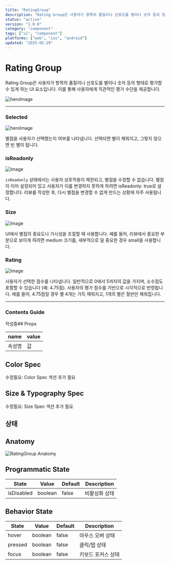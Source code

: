 ```yaml
---
title: "RatingGroup"
description: "Rating Group은 사용자가 항목의 품질이나 선호도를 별이나 숫자 등의 형태로 평가할 수 있게 하는 UI 요소입니다. 이를 통해 사용자에게 직관적인 평가 수단을 제공합니다."
status: "active"
version: "1.0.0"
category: "component"
tags: ["ui", "component"]
platforms: ["web", "ios", "android"]
updated: "2025-05-29"
---
```


# Rating Group 

Rating Group은 사용자가 항목의 품질이나 선호도를 별이나 숫자 등의 형태로 평가할 수 있게 하는 UI 요소입니다. 이를 통해 사용자에게 직관적인 평가 수단을 제공합니다.

![heroImage](https://img.29cm.co.kr/next-edition/2024/08/27/76cafe350bb140bc8c465daf222cfd4e_20240827231650.jpg)

---

### Selected

![heroImage](https://img.29cm.co.kr/next-edition/2024/08/28/47d6a1cd7b494c30b1ba8d17bae78082_20240828114313.gif)

별점을 사용자가 선택했는지 여부를 나타냅니다. 선택되면 별이 채워지고, 그렇지 않으면 빈 별이 됩니다. 

### isReadonly

![Image](https://img.29cm.co.kr/next-edition/2024/08/28/c69251ac7d4247a9a46c85f969078af1_20240828114824.jpg)

 `isReadonly` 상태에서는 사용자 상호작용이 제한되고, 별점을 수정할 수 없습니다. 
 별점이 이미 설정되어 있고 사용자가 이를 변경하지 못하게 하려면 isReadonly: true로 설정합니다. 리뷰를 작성한 후, 다시 별점을 변경할 수 없게 만드는 상황에 자주 사용됩니다.

### Size

![Image](https://img.29cm.co.kr/next-edition/2024/08/28/10919b1466f54d2db394466bdbd691d0_20240828133909.jpg)

UI에서 별점의 중요도나 가시성을 조절할 때 사용합니다. 
예를 들어, 리뷰에서 중요한 부분으로 보이게 하려면 medium 크기를, 세부적으로 덜 중요한 경우 small을 사용합니다.

### Rating

![Image](https://img.29cm.co.kr/next-edition/2024/08/28/88b2483653ba4f0fb8598bebf129f6d1_20240828134444.jpg)

사용자가 선택한 점수를 나타냅니다. 일반적으로 0에서 5까지의 값을 가지며, 소수점도 포함할 수 있습니다 (예: 4.75점).
사용자의 평가 점수를 기반으로 시각적으로 반영됩니다. 예를 들어, 4.75점일 경우 별 4개는 가득 채워지고, 1개의 별은 절반만 채워집니다.

---

### Contents Guide

작성중## Props

| name | value |
| --- | --- |
| 속성명 | 값 |

## Color Spec

수정필요: Color Spec 섹션 추가 필요

## Size & Typography Spec

수정필요: Size Spec 섹션 추가 필요

## 상태

## Anatomy

![RatingGroup Anatomy](/images/components/ratinggroup/states/ratinggroup-anatomy.jpg)

## Programmatic State

| State | Value | Default | Description |
| --- | --- | --- | --- |
| isDisabled | boolean | false | 비활성화 상태 |

## Behavior State

| State | Value | Default | Description |
| --- | --- | --- | --- |
| hover | boolean | false | 마우스 오버 상태 |
| pressed | boolean | false | 클릭/탭 상태 |
| focus | boolean | false | 키보드 포커스 상태 |

